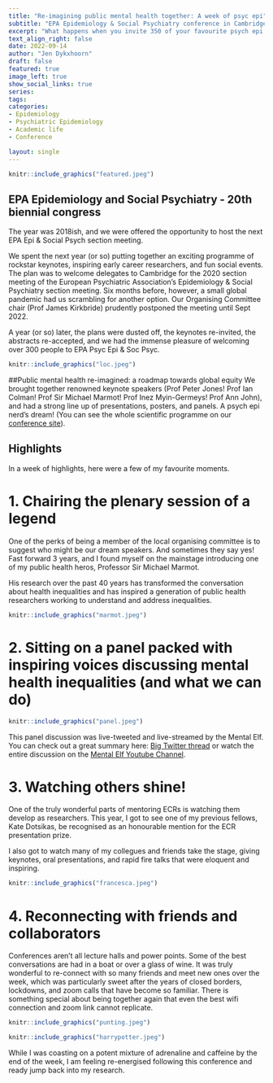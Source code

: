 ```yaml
---
title: "Re-imagining public mental health together: A week of psyc epi"
subtitle: "EPA Epidemiology & Social Psychiatry conference in Cambridge 2022"
excerpt: "What happens when you invite 350 of your favourite psych epi researchers and people with lived experience to chat mental health research? Magic."
text_align_right: false
date: 2022-09-14
author: "Jen Dykxhoorn"
draft: false
featured: true
image_left: true
show_social_links: true
series:
tags: 
categories:
- Epidemiology
- Psychiatric Epidemiology
- Academic life
- Conference

layout: single
---
```


```r
knitr::include_graphics("featured.jpeg")
```

## EPA Epidemiology and Social Psychiatry - 20th biennial congress
The year was 2018ish, and we were offered the opportunity to host the next EPA Epi & Social Psych section meeting.  

We spent the next year (or so) putting together an exciting programme of rockstar keynotes, inspiring early career researchers, and fun social events. The plan was to welcome delegates to Cambridge for the 2020 section meeting of the European Psychiatric Association's Epidemiology & Social Psychiatry section meeting. Six months before, however, a small global pandemic had us scrambling for another option. Our Organising Committee chair (Prof James Kirkbride) prudently postponed the meeting until Sept 2022. 

A year (or so) later, the plans were dusted off, the keynotes re-invited, the abstracts re-accepted, and we  had the immense pleasure of welcoming over 300 people to EPA Psyc Epi & Soc Psyc. 

```r
knitr::include_graphics("loc.jpeg")
```

##Public mental health re-imagined: a roadmap towards global equity
We brought together renowned keynote speakers (Prof Peter Jones! Prof Ian Colman! Prof Sir Michael Marmot! Prof Inez Myin-Germeys! Prof Ann John), and had a strong line up of presentations, posters, and panels. A psych epi nerd's dream! (You can see the whole scientific programme on our [conference site](https://www.psychepi.org/congress/)).

## Highlights
In a week of highlights, here were a few of my favourite moments. 

# 1. Chairing the plenary session of a legend
One of the perks of being a member of the local organising committee is to suggest who might be our dream speakers. And sometimes they say yes! Fast forward 3 years, and I found myself on the mainstage introducing one of my public health heros, Professor Sir Michael Marmot. 

His research over the past 40 years has transformed the conversation about health inequalities and has inspired a generation of public health researchers working to understand and address inequalities. 

```r
knitr::include_graphics("marmot.jpeg")
```

# 2. Sitting on a panel packed with inspiring voices discussing mental health inequalities (and what we can do)

```r
knitr::include_graphics("panel.jpeg")
```

This panel discussion was live-tweeted and live-streamed by the Mental Elf. You can check out a great summary here: [Big Twitter thread](https://twitter.com/Mental_Elf/status/1568262342500024320)
or watch the entire discussion on the [Mental Elf Youtube Channel](https://www.youtube.com/watch?v=McL8VZAZ-O8).


# 3. Watching others shine! 
One of the truly wonderful parts of mentoring ECRs is watching them develop as researchers. This year, I got to see one of my previous fellows, Kate Dotsikas, be recognised as an honourable mention for the ECR presentation prize. 

I also got to watch many of my collegues and friends take the stage, giving keynotes, oral presentations, and rapid fire talks that were eloquent and inspiring. 
```r
knitr::include_graphics("francesca.jpeg")
```

# 4. Reconnecting with friends and collaborators 
Conferences aren't all lecture halls and power points. Some of the best conversations are had in a boat or over a glass of wine. It was truly wonderful to re-connect with so many friends and meet new ones over the week, which was particularly sweet after the years of closed borders, lockdowns, and zoom calls that have become so familiar. There is something special about being together again that even the best wifi connection and zoom link cannot replicate. 

```r
knitr::include_graphics("punting.jpeg")
```

```r
knitr::include_graphics("harrypotter.jpeg")
```

While I was coasting on a potent mixture of adrenaline and caffeine by the end of the week, I am feeling re-energised following this conference and ready jump back into my research.  
